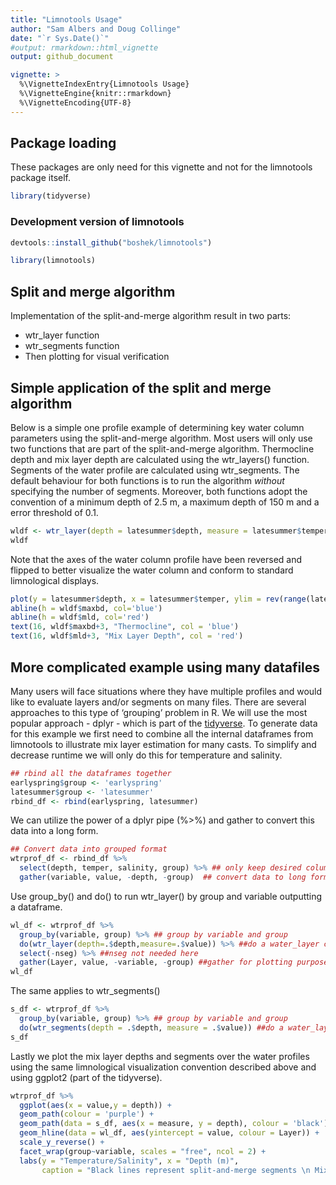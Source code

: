 ```yaml
---
title: "Limnotools Usage"
author: "Sam Albers and Doug Collinge"
date: "`r Sys.Date()`"
#output: rmarkdown::html_vignette
output: github_document

vignette: >
  %\VignetteIndexEntry{Limnotools Usage}
  %\VignetteEngine{knitr::rmarkdown}
  %\VignetteEncoding{UTF-8}
---
```


## Package loading
These packages are only need for this vignette and not for the limnotools package itself.
```r
library(tidyverse)
```

### Development version of limnotools
```r
devtools::install_github("boshek/limnotools")

library(limnotools)
```

## Split and merge algorithm
Implementation of the split-and-merge algorithm result in two parts:

- wtr_layer function 
- wtr_segments function
- Then plotting for visual verification


## Simple application of the split and merge algorithm
Below is a simple one profile example of determining key water column parameters using the split-and-merge algorithm. Most users will only use two functions that are part of the split-and-merge algorithm. Thermocline depth and mix layer depth are calculated using the wtr_layers() function. Segments of the water profile are calculated using wtr_segments. The default behaviour for both functions is to run the algorithm *without* specifying the number of segments. Moreover, both functions adopt the convention of a minimum depth of 2.5 m, a maximum depth of 150 m and a error threshold of 0.1. 
```r
wldf <- wtr_layer(depth = latesummer$depth, measure = latesummer$temper)
wldf
```

Note that the axes of the water column profile have been reversed and flipped to better visualize the water column and conform to standard limnological displays. 
```r
plot(y = latesummer$depth, x = latesummer$temper, ylim = rev(range(latesummer$depth)))
abline(h = wldf$maxbd, col='blue')
abline(h = wldf$mld, col='red')
text(16, wldf$maxbd+3, "Thermocline", col = 'blue')
text(16, wldf$mld+3, "Mix Layer Depth", col = 'red')
```

## More complicated example using many datafiles
Many users will face situations where they have multiple profiles and would like to evaluate layers and/or segments on many files. There are several approaches to this type of 'grouping' problem in R. We will use the most popular approach - dplyr - which is part of the [tidyverse](https://CRAN.R-project.org/package=tidyverse). To generate data for this example we first need to combine all the internal dataframes from limnotools to illustrate mix layer estimation for many casts. To simplify and decrease runtime we will only do this for temperature and salinity. 
```r
## rbind all the dataframes together
earlyspring$group <- 'earlyspring'
latesummer$group <- 'latesummer'
rbind_df <- rbind(earlyspring, latesummer)
```

We can utilize the power of a dplyr pipe (%>%) and gather to convert this data into a long form. 
```r
## Convert data into grouped format
wtrprof_df <- rbind_df %>%
  select(depth, temper, salinity, group) %>% ## only keep desired columns
  gather(variable, value, -depth, -group)  ## convert data to long format
```

Use group_by() and do() to run wtr_layer() by group and variable outputting a dataframe.
```r
wl_df <- wtrprof_df %>%  
  group_by(variable, group) %>% ## group by variable and group
  do(wtr_layer(depth=.$depth,measure=.$value)) %>% ##do a water_layer calc
  select(-nseg) %>% ##nseg not needed here
  gather(Layer, value, -variable, -group) ##gather for plotting purposes
wl_df
```

The same applies to wtr_segments()
```r
s_df <- wtrprof_df %>%  
  group_by(variable, group) %>% ## group by variable and group
  do(wtr_segments(depth = .$depth, measure = .$value)) ##do a water_layer calc
s_df
```

Lastly we plot the mix layer depths and segments over the water profiles using the same limnological visualization convention described above and using ggplot2 (part of the tidyverse). 
```r
wtrprof_df %>%
  ggplot(aes(x = value,y = depth)) +
  geom_path(colour = 'purple') +
  geom_path(data = s_df, aes(x = measure, y = depth), colour = 'black') +
  geom_hline(data = wl_df, aes(yintercept = value, colour = Layer)) +
  scale_y_reverse() +
  facet_wrap(group~variable, scales = "free", ncol = 2) +
  labs(y = "Temperature/Salinity", x = "Depth (m)", 
       caption = "Black lines represent split-and-merge segments \n Mix layer depth =mld \n  Thermocline depth=maxbd")
```


